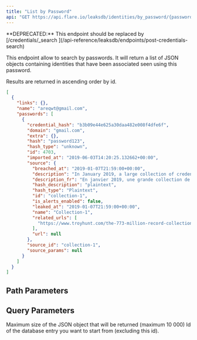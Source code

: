 ```yaml
---
title: "List by Password"
api: "GET https://api.flare.io/leaksdb/identities/by_password/{password}"
---
```


<Warning>
**DEPRECATED:** This endpoint should be replaced by
[/credentials/_search <Icon icon="code" size={16} />](/api-reference/leaksdb/endpoints/post-credentials-search)
</Warning>

This endpoint allow to search by passwords.
It will return a list of JSON objects containing identities that have been associated seen using this password.

Results are returned in ascending order by id.

<ResponseExample>

```json Response Example
[
  {
    "links": {},
    "name": "areqwt@gmail.com",
    "passwords": [
      {
        "credential_hash": "b3b09e44e625a30daa482e008f4dfe6f",
        "domain": "gmail.com",
        "extra": {},
        "hash": "password123",
        "hash_type": "unknown",
        "id": 4703,
        "imported_at": "2019-06-03T14:20:25.132662+00:00",
        "source": {
          "breached_at": "2019-01-07T21:59:00+00:00",
          "description": "In January 2019, a large collection of credential stuffing lists (combinations of email addresses and passwords used to hijack accounts on other services) was discovered being distributed on a popular hacking forum. The data contained almost 2.7 billion records including 773 million unique email addresses alongside passwords those addresses had used on other breached services.",
          "description_fr": "En janvier 2019, une grande collection de listes de bourrage d'identifiants (combinaisons d'adresses électroniques et de mots de passe utilisés pour prendre contrôle de comptes sur d'autres services) a été diffusée sur un forum de piratage populaire. Les données contenaient près de 2,7 milliards d'enregistrements, dont 773 millions d'adresses électroniques uniques aux côtés de mots de passe que ces adresses avaient utilisés sur d'autres services ayant subi des brèches de données.",
          "hash_description": "plaintext",
          "hash_type": "Plaintext",
          "id": "collection-1",
          "is_alerts_enabled": false,
          "leaked_at": "2019-01-07T21:59:00+00:00",
          "name": "Collection-1",
          "related_urls": [
            "https://www.troyhunt.com/the-773-million-record-collection-1-data-reach/"
          ],
          "url": null
        },
        "source_id": "collection-1",
        "source_params": null
      }
    ]
  }
]
```

</ResponseExample>

## Path Parameters

<ParamField path="password" type="string" required>
</ParamField>

## Query Parameters

<ParamField query="size" type="number">
  Maximum size of the JSON object that will be returned (maximum 10 000) 
</ParamField>

<ParamField query="from" type="number">
  Id of the database entry you want to start from (excluding this id).
</ParamField>
